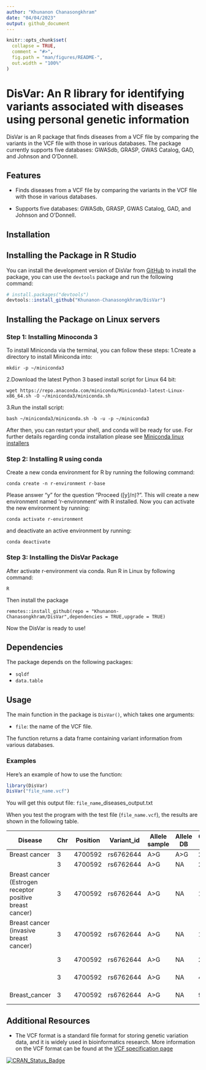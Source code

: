 ```yaml
---
author: "Khunanon Chanasongkhram"
date: "04/04/2023"
output: github_document
---
```


<!-- README.md is generated from README.Rmd. Please edit that file -->

```r
knitr::opts_chunk$set(
  collapse = TRUE,
  comment = "#>",
  fig.path = "man/figures/README-",
  out.width = "100%"
)
```

# DisVar: An R library for identifying variants associated with diseases using personal genetic information

<!-- badges: start -->
<!-- badges: end -->
DisVar is an R package that finds diseases from a VCF file by comparing the variants in the VCF file with those in various databases. The package currently supports five databases: GWASdb, GRASP, GWAS Catalog, GAD, and Johnson and O'Donnell.

## Features

- Finds diseases from a VCF file by comparing the variants in the VCF file with those in various databases.

- Supports five databases: GWASdb, GRASP, GWAS Catalog, GAD, and Johnson and O'Donnell.

## Installation

## Installing the Package in R Studio
You can install the development version of DisVar from [GitHub](https://github.com/) to install the package, you can use the `devtools` package and run the following command:

``` r
# install.packages("devtools")
devtools::install_github("Khunanon-Chanasongkhram/DisVar")
```

## Installing the Package on Linux servers
### Step 1: Installing Minoconda 3
To install Miniconda via the terminal, you can follow these steps:
1.Create a directory to install Miniconda into:
``` 
mkdir -p ~/miniconda3
```

2.Download the latest Python 3 based install script for Linux 64 bit:
``` 
wget https://repo.anaconda.com/miniconda/Miniconda3-latest-Linux-x86_64.sh -O ~/miniconda3/miniconda.sh
```

3.Run the install script:
``` 
bash ~/miniconda3/miniconda.sh -b -u -p ~/miniconda3
```

After then, you can restart your shell, and conda will be ready for use.
For further details regarding conda installation please see [Miniconda linux installers](https://docs.conda.io/en/latest/miniconda.html#linux-installers)

### Step 2: Installing R using conda
Create a new conda environment for R by running the following command:
``` 
conda create -n r-environment r-base
```

Please answer "y" for the question "Proceed ([y]/n)?".
This will create a new environment named 'r-environment' with R installed.
Now you can activate the new environment by running:
```
conda activate r-environment
```

and deactivate an active environment by running:

```
conda deactivate
```

### Step 3: Installing the DisVar Package
After activate r-environment via conda. Run R in Linux by following command:
```
R
```

Then install the package
```
remotes::install_github(repo = "Khunanon-Chanasongkhram/DisVar",dependencies = TRUE,upgrade = TRUE)
```
Now the DisVar is ready to use!

## Dependencies
The package depends on the following packages:

- `sqldf`
- `data.table`

## Usage

The main function in the package is `DisVar()`, which takes one arguments:

- `file`: the name of the VCF file.

The function returns a data frame containing variant information from various databases.

### Examples

Here's an example of how to use the function:

```r
library(DisVar)
DisVar("file_name.vcf")
```

You will get this output file: `file_name`_diseases_output.txt

When you test the program with the test file (`file_name.vcf`), the results are shown in the following table.

| Disease                                                    | Chr | Position | Variant_id | Allele sample | Allele DB | Confident/P-value | DB           |
|------------------------------------------------------------|-----|----------|------------|---------------|-----------|-------------------|--------------|
| Breast cancer                                              |   3 |  4700592 | rs6762644  | A>G           | A>G       |          2.00E-12 | GWASdb       |
|                                                            |   3 |  4700592 | rs6762644  | A>G           | NA        |          2.20E-12 | GRASP        |
| Breast cancer (Estrogen receptor positive   breast cancer) |   3 |  4700592 | rs6762644  | A>G           | NA        |          1.40E-08 | GRASP        |
| Breast cancer   (invasive breast cancer)                   |   3 |  4700592 | rs6762644  | A>G           | NA        |          1.20E-09 | GRASP        |
|                                                            |   3 |  4700592 | rs6762644  | A>G           | NA        |          2.00E-12 | GWAS Catalog |
|                                                            |   3 |  4700592 | rs6762644  | A>G           | NA        |          4.00E-18 | GWAS Catalog |
| Breast_cancer                                              |   3 |  4700592 | rs6762644  | A>G           | NA        |          9.00E-12 | GWAS Catalog |


## Additional Resources

- The VCF format is a standard file format for storing genetic variation data, and it is widely used in bioinformatics research. More information on the VCF format can be found at the [VCF specification page](http://samtools.github.io/hts-specs/VCFv4.3.pdf)

[![CRAN_Status_Badge](http://www.r-pkg.org/badges/version/DisVar)](https://cran.r-project.org/package=DisVar)
